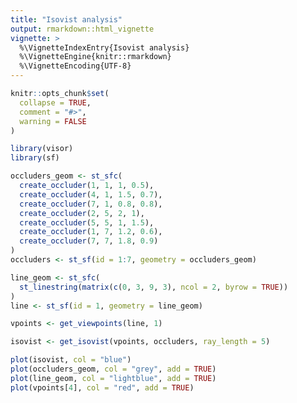 ```yaml
---
title: "Isovist analysis"
output: rmarkdown::html_vignette
vignette: >
  %\VignetteIndexEntry{Isovist analysis}
  %\VignetteEngine{knitr::rmarkdown}
  %\VignetteEncoding{UTF-8}
---
```


```r
knitr::opts_chunk$set(
  collapse = TRUE,
  comment = "#>",
  warning = FALSE
)
```

```r
library(visor)
library(sf)
```

```r
occluders_geom <- st_sfc(
  create_occluder(1, 1, 1, 0.5),
  create_occluder(4, 1, 1.5, 0.7),
  create_occluder(7, 1, 0.8, 0.8),
  create_occluder(2, 5, 2, 1),
  create_occluder(5, 5, 1, 1.5),
  create_occluder(1, 7, 1.2, 0.6),
  create_occluder(7, 7, 1.8, 0.9)
)
occluders <- st_sf(id = 1:7, geometry = occluders_geom)

line_geom <- st_sfc(
  st_linestring(matrix(c(0, 3, 9, 3), ncol = 2, byrow = TRUE))
)
line <- st_sf(id = 1, geometry = line_geom)
```

```r
vpoints <- get_viewpoints(line, 1)
```

```r
isovist <- get_isovist(vpoints, occluders, ray_length = 5)
```

```r
plot(isovist, col = "blue")
plot(occluders_geom, col = "grey", add = TRUE)
plot(line_geom, col = "lightblue", add = TRUE)
plot(vpoints[4], col = "red", add = TRUE)
```


